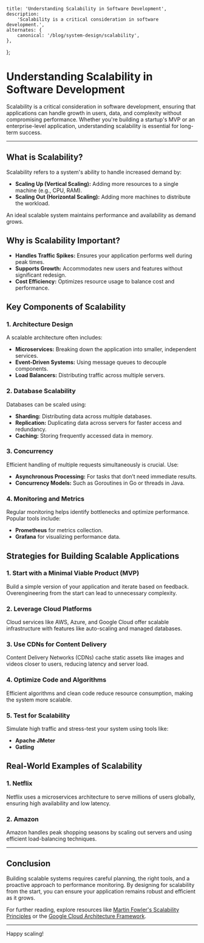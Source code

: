 
    title: 'Understanding Scalability in Software Development',
    description:
        'Scalability is a critical consideration in software development.',
    alternates: {
        canonical: '/blog/system-design/scalability',
    },
};

# Understanding Scalability in Software Development

<AnimatedName />

Scalability is a critical consideration in software development, ensuring that applications can handle growth in users, data, and complexity without compromising performance. Whether you're building a startup's MVP or an enterprise-level application, understanding scalability is essential for long-term success.

---

## What is Scalability?

Scalability refers to a system's ability to handle increased demand by:

- **Scaling Up (Vertical Scaling):** Adding more resources to a single machine (e.g., CPU, RAM).
- **Scaling Out (Horizontal Scaling):** Adding more machines to distribute the workload.

An ideal scalable system maintains performance and availability as demand grows.

## Why is Scalability Important?

- **Handles Traffic Spikes:** Ensures your application performs well during peak times.
- **Supports Growth:** Accommodates new users and features without significant redesign.
- **Cost Efficiency:** Optimizes resource usage to balance cost and performance.

## Key Components of Scalability

### 1. **Architecture Design**

A scalable architecture often includes:

- **Microservices:** Breaking down the application into smaller, independent services.
- **Event-Driven Systems:** Using message queues to decouple components.
- **Load Balancers:** Distributing traffic across multiple servers.

### 2. **Database Scalability**

Databases can be scaled using:

- **Sharding:** Distributing data across multiple databases.
- **Replication:** Duplicating data across servers for faster access and redundancy.
- **Caching:** Storing frequently accessed data in memory.

### 3. **Concurrency**

Efficient handling of multiple requests simultaneously is crucial. Use:

- **Asynchronous Processing:** For tasks that don’t need immediate results.
- **Concurrency Models:** Such as Goroutines in Go or threads in Java.

### 4. **Monitoring and Metrics**

Regular monitoring helps identify bottlenecks and optimize performance. Popular tools include:

- **Prometheus** for metrics collection.
- **Grafana** for visualizing performance data.

## Strategies for Building Scalable Applications

### 1. **Start with a Minimal Viable Product (MVP)**

Build a simple version of your application and iterate based on feedback. Overengineering from the start can lead to unnecessary complexity.

### 2. **Leverage Cloud Platforms**

Cloud services like AWS, Azure, and Google Cloud offer scalable infrastructure with features like auto-scaling and managed databases.

### 3. **Use CDNs for Content Delivery**

Content Delivery Networks (CDNs) cache static assets like images and videos closer to users, reducing latency and server load.

### 4. **Optimize Code and Algorithms**

Efficient algorithms and clean code reduce resource consumption, making the system more scalable.

### 5. **Test for Scalability**

Simulate high traffic and stress-test your system using tools like:

- **Apache JMeter**
- **Gatling**


## Real-World Examples of Scalability

### 1. **Netflix**
Netflix uses a microservices architecture to serve millions of users globally, ensuring high availability and low latency.

### 2. **Amazon**
Amazon handles peak shopping seasons by scaling out servers and using efficient load-balancing techniques.

---

## Conclusion

Building scalable systems requires careful planning, the right tools, and a proactive approach to performance monitoring. By designing for scalability from the start, you can ensure your application remains robust and efficient as it grows.

For further reading, explore resources like [Martin Fowler's Scalability Principles](https://martinfowler.com/) or the [Google Cloud Architecture Framework](https://cloud.google.com/architecture/framework).

---

Happy scaling!
